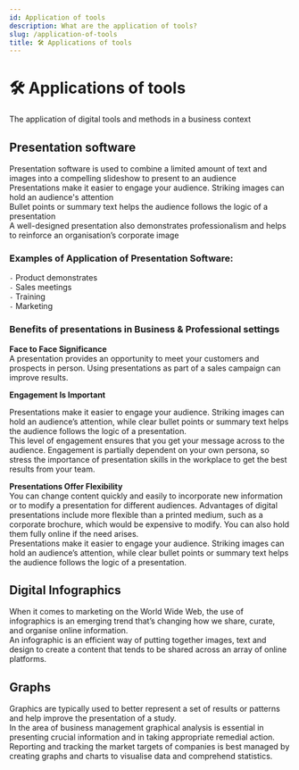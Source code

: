 ```yaml
---
id: Application of tools
description: What are the application of tools?
slug: /application-of-tools
title: 🛠️ Applications of tools
---
```


# 🛠️ Applications of tools


The application of digital tools and methods in a business context

## Presentation software

Presentation software is used to combine a limited amount of text and images into a compelling slideshow to present to an audience <br />
Presentations make it easier to engage your audience. Striking images can hold an audience's attention <br />
Bullet points or summary text helps the audience follows the logic of a presentation <br />
A well-designed presentation also demonstrates professionalism and helps to reinforce an organisation’s corporate image <br />

### Examples of Application of Presentation Software:
` - ` Product demonstrates <br />
` - ` Sales meetings <br />
` - ` Training <br />
` - ` Marketing <br />

### Benefits of presentations in Business & Professional settings

**Face to Face Significance** <br />
A presentation provides an opportunity to meet your customers and prospects in person. Using presentations as part of a sales campaign can improve results. <br />

**Engagement Is Important** <br />

Presentations make it easier to engage your audience. Striking images can hold an audience’s attention, while clear bullet points or summary text helps the audience follows the logic of a presentation. <br />
This level of engagement ensures that you get your message across to the audience. Engagement is partially dependent on your own persona, so stress the importance of presentation skills in the workplace to get the best results from your team. <br />

**Presentations Offer Flexibility** <br />
You can change content quickly and easily to incorporate new information or to modify a presentation for different audiences. Advantages of digital presentations include more flexible than a printed medium, such as a corporate brochure, which would be expensive to modify. You can also hold them fully online if the need arises. <br />
Presentations make it easier to engage your audience. Striking images can hold an audience’s attention, while clear bullet points or summary text helps the audience follows the logic of a presentation. <br />


## Digital Infographics
When it comes to marketing on the World Wide Web, the use of infographics is an emerging trend that’s changing how we share, curate, and organise online information. <br />
An infographic is an efficient way of putting together images, text and design to create a content that tends to be shared across an array of online platforms. <br />

## Graphs
Graphics are typically used to better represent a set of results or patterns and help improve the presentation of a study. <br />
In the area of business management graphical analysis is essential in presenting crucial information and in taking appropriate remedial action. <br />
Reporting and tracking the market targets of companies is best managed by creating graphs and charts to visualise data and comprehend statistics. <br />


